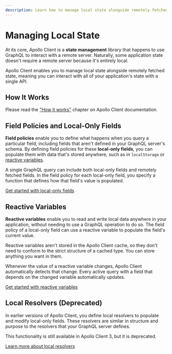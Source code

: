 ```yaml
---
description: Learn how to manage local state alongside remotely fetched state with Apollo Client, using field policies and reactive variables.
---
```


# Managing Local State

At its core, Apollo Client is a **state management** library that happens to use GraphQL to interact
with a remote server. Naturally, some application state doesn't require a remote server because it's
entirely local.

Apollo Client enables you to manage local state alongside remotely fetched state, meaning you can
interact with all of your application's state with a single API.

## How It Works

Please read the
["How it works"](https://www.apollographql.com/docs/react/local-state/local-state-management/#how-it-works)
chapter on Apollo Client documentation.

## Field Policies and Local-Only Fields

**Field policies** enable you to define what happens when you query a particular field, including
fields that aren't defined in your GraphQL server's schema. By defining field policies for these
**local-only fields**, you can populate them with data that's stored anywhere, such as in
`localStorage` or [reactive variables](#reactive-variables).

A single GraphQL query can include both local-only fields and remotely fetched fields. In the field
policy for each local-only field, you specify a function that defines how that field's value is
populated.

[Get started with local-only fields](./managing-state-with-field-policies)

## Reactive Variables

**Reactive variables** enable you to read and write local data anywhere in your application, without
needing to use a GraphQL operation to do so. The field policy of a local-only field can use a
reactive variable to populate the field's current value.

Reactive variables aren't stored in the Apollo Client cache, so they don't need to conform to the
strict structure of a cached type. You can store anything you want in them.

Whenever the value of a reactive variable changes, Apollo Client automatically detects that change.
Every active query with a field that depends on the changed variable automatically updates.

[Get started with reactive variables](./reactive-variables)

## Local Resolvers (Deprecated)

In earlier versions of Apollo Client, you define local resolvers to populate and modify local-only
fields. These resolvers are similar in structure and purpose to the resolvers that your GraphQL
server defines.

This functionality is still available in Apollo Client 3, but it is deprecated.

[Learn more about local resolvers](https://www.apollographql.com/docs/react/local-state/local-resolvers/)
